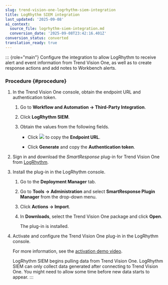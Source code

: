```yaml
---
slug: trend-vision-one-logrhythm-siem-integration
title: LogRhythm SIEM integration
last_updated: '2025-09-08'
ai_context:
  source_file: logrhythm-siem-integration.md
  conversion_date: '2025-09-08T23:42:16.401Z'
conversion_status: converted
translation_ready: true
---
```


::: {role="main"}
Configure the integration to allow LogRhythm to receive alert and event information from Trend Vision One, as well as to create response actions and add notes to Workbench alerts.

### Procedure {#procedure}

1.  In the Trend Vision One console, obtain the endpoint URL and authentication token.

    1.  Go to **Workflow and Automation → Third-Party Integration**.

    2.  Click **LogRhythm SIEM**.

    3.  Obtain the values from the following fields.

        - Click ![](/images/dddna_summary_detection_copy=GUID-4DE35BE5-57A5-4919-BF9C-5EC95F9CA8FD=1=en-us=Low.webp) to copy the **Endpoint URL**.

        - Click **Generate** and copy the **Authentication token**.

2.  Sign in and download the *SmartResponse* plug-in for Trend Vision One from [LogRhythm](https://logrhythm.my.site.com/CustomLoginPage?startURL=%2Fidp%2Flogin%3Fapp%3D0sp340000004CFf%26RelayState%3Da36bdjeigf619e08957fai97bb509%26binding%3DHttpPost%26inresponseto%3Da3c8561ebh6b7d4a45gc45jed3c51e).

3.  Install the plug-in in the LogRhythm console.

    1.  Go to the **Deployment Manager** tab.

    2.  Go to **Tools → Administration** and select **SmartResponse Plugin Manager** from the drop-down menu.

    3.  Click **Actions → Import**.

    4.  In **Downloads**, select the Trend Vision One package and click **Open**.

        The plug-in is installed.

4.  Activate and configure the Trend Vision One plug-in in the LogRhythm console.

    For more information, see the [activation demo video](https://www.youtube.com/watch?v=-vrdSpJki7Q).

    LogRhythm SIEM begins pulling data from Trend Vision One. LogRhythm SIEM can only collect data generated after connecting to Trend Vision One. You might need to allow some time before new data starts to appear.
:::
